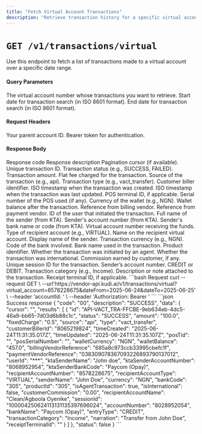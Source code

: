```yaml
---
title: "Fetch Virtual Account Transactions"
description: "Retrieve transaction history for a specific virtual account"
---
```



# `GET /v1/transactions/virtual`

<Note variant="info">
Use this endpoint to fetch a list of transactions made to a virtual account over a specific date range.
</Note>

#### Query Parameters

<ParamField query="virtual_account" type="string" required>
  The virtual account number whose transactions you want to retrieve.
</ParamField>

<ParamField query="dateFrom" type="string" required>
  Start date for transaction search (in ISO 8601 format).
</ParamField>

<ParamField query="dateTo" type="string" required>
  End date for transaction search (in ISO 8601 format).
</ParamField>

#### Request Headers

<ParamField header="accountId" type="string" required>
  Your parent account ID.
</ParamField>

<ParamField header="Authorization" type="string" required>
  Bearer token for authentication.
</ParamField>

#### Response Body

<ResponseField name="code" type="string" required>
  Response code
</ResponseField>

<ResponseField name="description" type="string" required>
  Response description
</ResponseField>

<ResponseField name="data" type="object">
  <Expandable title="object" defaultOpen="true">
    <ResponseField name="cursor" type="string">
      Pagination cursor (if available).
    </ResponseField>
    <ResponseField name="results" type="array">
      <Expandable title="Transaction Object" defaultOpen="true">
        <ResponseField name="id" type="string" required>
          Unique transaction ID.
        </ResponseField>
        <ResponseField name="status" type="string" required>
          Transaction status (e.g., SUCCESS, FAILED).
        </ResponseField>
        <ResponseField name="amount" type="string" required>
          Transaction amount.
        </ResponseField>
        <ResponseField name="fixedCharge" type="string">
          Flat fee charged for the transaction.
        </ResponseField>
        <ResponseField name="source" type="string">
          Source of the transaction (e.g., api).
        </ResponseField>
        <ResponseField name="type" type="string">
          Transaction type (e.g., vact_transfer).
        </ResponseField>
        <ResponseField name="customerBillerId" type="string">
          Customer biller identifier.
        </ResponseField>
        <ResponseField name="timeCreated" type="string">
          ISO timestamp when the transaction was created.
        </ResponseField>
        <ResponseField name="timeUpdated" type="string">
          ISO timestamp when the transaction was last updated.
        </ResponseField>
        <ResponseField name="posTid" type="string">
          POS terminal ID, if applicable.
        </ResponseField>
        <ResponseField name="posSerialNumber" type="string">
          Serial number of the POS used (if any).
        </ResponseField>
        <ResponseField name="walletCurrency" type="string">
          Currency of the wallet (e.g., NGN).
        </ResponseField>
        <ResponseField name="walletBalance" type="string">
          Wallet balance after the transaction.
        </ResponseField>
        <ResponseField name="billingVendorReference" type="string">
          Reference from billing vendor.
        </ResponseField>
        <ResponseField name="paymentVendorReference" type="string">
          Reference from payment vendor.
        </ResponseField>
        <ResponseField name="userId" type="string">
          ID of the user that initiated the transaction.
        </ResponseField>
        <ResponseField name="ktaSenderName" type="string">
          Full name of the sender (from KTA).
        </ResponseField>
        <ResponseField name="ktaSenderAccountNumber" type="string">
          Sender's account number (from KTA).
        </ResponseField>
        <ResponseField name="ktaSenderBankCode" type="string">
          Sender's bank name or code (from KTA).
        </ResponseField>
        <ResponseField name="recipientAccountNumber" type="string">
          Virtual account number receiving the funds.
        </ResponseField>
        <ResponseField name="recipientAccountType" type="string">
          Type of recipient account (e.g., VIRTUAL).
        </ResponseField>
        <ResponseField name="recipientAccountName" type="string">
          Name on the recipient virtual account.
        </ResponseField>
        <ResponseField name="senderName" type="string">
          Display name of the sender.
        </ResponseField>
        <ResponseField name="currency" type="string">
          Transaction currency (e.g., NGN).
        </ResponseField>
        <ResponseField name="bankCode" type="string">
          Code of the bank involved.
        </ResponseField>
        <ResponseField name="bankName" type="string">
          Bank name used in the transaction.
        </ResponseField>
        <ResponseField name="productId" type="string">
          Product identifier.
        </ResponseField>
        <ResponseField name="isAgentTransaction" type="boolean">
          Whether the transaction was initiated by an agent.
        </ResponseField>
        <ResponseField name="isInternational" type="boolean">
          Whether the transaction was international.
        </ResponseField>
        <ResponseField name="customerCommission" type="string">
          Commission earned by customer, if any.
        </ResponseField>
        <ResponseField name="sessionId" type="string">
          Unique session ID for the transaction.
        </ResponseField>
        <ResponseField name="accountNumber" type="string">
          Sender’s account number.
        </ResponseField>
        <ResponseField name="entryType" type="string">
          CREDIT or DEBIT.
        </ResponseField>
        <ResponseField name="transactionCategory" type="string">
          Transaction category (e.g., Income).
        </ResponseField>
        <ResponseField name="narration" type="string">
          Description or note attached to the transaction.
        </ResponseField>
        <ResponseField name="receiptTerminalId" type="string">
          Receipt terminal ID, if applicable.
        </ResponseField>
      </Expandable>
    </ResponseField>
  </Expandable>
</ResponseField>


<RequestExample>
```bash Request
curl --request GET \
--url'https://vendor-api.kudi.ai/v1/transactions/virtual?virtual_account=8578228675&dateFrom=2025-06-24&dateTo=2025-06-25' \
--header 'accountId: <your-account-id>' \
--header 'Authorization: Bearer <your-token>'
```
</RequestExample>

<ResponseExample>
```json Success response
{
    "code": "00",
    "description": "SUCCESS",
    "data": {
        "cursor": "",
        "results": [
            {
                "id": "API-VACT_TRA-FFCBE-9eb634eb-4dc5-46a9-bb65-7d03d6b88c1c",
                "status": "SUCCESS",
                "amount": "100.0",
                "fixedCharge": "0.5",
                "source": "api",
                "type": "vact_transfer",
                "customerBillerId": "8065219824",
                "timeCreated": "2025-06-24T11:31:35.017Z",
                "timeUpdated": "2025-06-24T11:31:35.107Z",
                "posTid": "",
                "posSerialNumber": "",
                "walletCurrency": "NGN",
                "walletBalance": "457.0",
                "billingVendorReference": "685a8c973ccb33995cbefc1f",
                "paymentVendorReference": "038309078367093226893790137012",
                "userId": "***",
                "ktaSenderName": "John doe",
                "ktaSenderAccountNumber": "8068952954",
                "ktaSenderBankCode": "Paycom (Opay)",
                "recipientAccountNumber": "8578228675",
                "recipientAccountType": "VIRTUAL",
                "senderName": "John Doe",
                "currency": "NGN",
                "bankCode": "305",
                "productId": "305",
                "isAgentTransaction": true,
                "isInternational": false,
                "customerCommission": "0.00",
                "recipientAccountName": "Clean/Agboola Oyenike",
                "sessionId": "100004250624113131135397696024",
                "accountNumber": "8028952054",
                "bankName": "Paycom (Opay)",
                "entryType": "CREDIT",
                "transactionCategory": "Income",
                "narration": "Transfer from John Doe",
                "receiptTerminalId": ""
            }
        ]
    },
    "status": false
}
```
</ResponseExample>
